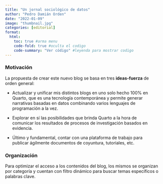 ```yaml
---
title: "Un jornal sociológico de datos"
author: "Pedro Damián Orden"
date: "2022-01-09"
image: "thumbnail.jpg"
categories: [editorial]
format: 
  html:
    toc: true #arma menu
    code-fold: true #oculta el codigo
    code-summary: "Ver código" #leyenda para mostrar codigo
---
```


### Motivación

La propuesta de crear este nuevo blog se basa en tres **ideas-fuerza** de orden general:

-   Actualizar y unificar mis distintos blogs en uno solo hecho 100% en Quarto, que es una tecnología contemporánea y permite generar narrativas basadas en datos combinando varios lenguajes de programación a la vez.

-   Explorar en sí las posibilidades que brinda Quarto a la hora de comunicar los resultados de procesos de investigación basados en evidencia.

-   Último y fundamental, contar con una plataforma de trabajo para publicar ágilmente documentos de coyuntura, tutoriales, etc.

### Organización

Para optimizar el acceso a los contenidos del blog, los mismos se organizan por categoría y cuentan con filtro dinámico para buscar temas específicos o palabras clave.
